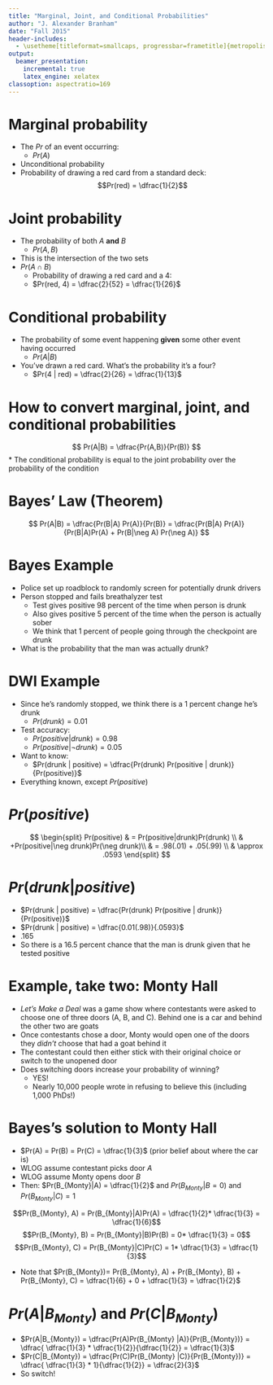 ```yaml
---
title: "Marginal, Joint, and Conditional Probabilities"
author: "J. Alexander Branham"
date: "Fall 2015"
header-includes: 
  - \usetheme[titleformat=smallcaps, progressbar=frametitle]{metropolis}
output: 
  beamer_presentation:
    incremental: true
    latex_engine: xelatex
classoption: aspectratio=169
---
```


# Marginal probability
* The $Pr$ of an event occurring:
    + $Pr(A)$
* Unconditional probability
* Probability of drawing a red card from a standard deck:
$$Pr(red) = \dfrac{1}{2}$$

# Joint probability
* The probability of both $A$ **and** $B$
    + $Pr(A, B)$
* This is the intersection  of the two sets
* $Pr(A \cap B)$
    + Probability of drawing a red card and a 4:
    + $Pr(red, 4) = \dfrac{2}{52} = \dfrac{1}{26}$

# Conditional probability
* The probability of some event happening **given** some other event having occurred
    + $Pr(A|B)$
* You've drawn a red card. What's the probability it's a four?
    + $Pr(4 | red) = \dfrac{2}{26} = \dfrac{1}{13}$

# How to convert marginal, joint, and conditional probabilities
$$
Pr(A|B) = \dfrac{Pr(A,B)}{Pr(B)}
$$
* The conditional probability is equal to the joint probability over the probability of the condition 

# Bayes' Law (Theorem)
$$
Pr(A|B) = \dfrac{Pr(B|A) Pr(A)}{Pr(B)} = \dfrac{Pr(B|A) Pr(A)}{Pr(B|A)Pr(A) + Pr(B|\neg A) Pr(\neg A)}
$$

# Bayes Example
* Police set up roadblock to randomly screen for potentially drunk drivers
* Person stopped and fails breathalyzer test
    + Test gives positive 98 percent of the time when person is drunk
    + Also gives positive 5 percent of the time when the person is actually sober 
    + We think that 1 percent of people going through the checkpoint are drunk 
* What is the probability that the man was actually drunk? 

# DWI Example
* Since he's randomly stopped, we think there is a 1 percent change he's drunk 
    + $Pr(drunk) = 0.01$
* Test accuracy:
    + $Pr(positive | drunk) = 0.98$
    + $Pr(positive | \neg drunk) = 0.05$
* Want to know:
    + $Pr(drunk | positive) = \dfrac{Pr(drunk) Pr(positive | drunk)}{Pr(positive)}$
* Everything known, except $Pr(positive)$

# $Pr(positive)$
$$
\begin{split}
Pr(positive) & = Pr(positive|drunk)Pr(drunk) \\
 & +Pr(positive|\neg drunk)Pr(\neg drunk)\\
 & = .98(.01) + .05(.99) \\
 & \approx .0593
\end{split}
$$

# $Pr(drunk | positive)$
* $Pr(drunk | positive) = \dfrac{Pr(drunk) Pr(positive | drunk)}{Pr(positive)}$
* $Pr(drunk | positive) = \dfrac{0.01(.98)}{.0593}$
* $.165$
* So there is a 16.5 percent chance that the man is drunk given that he tested positive

# Example, take two: Monty Hall
* *Let's Make a Deal* was a game show where contestants were asked to choose one of three doors (A, B, and C). Behind one is a car and behind the other two are goats 
* Once contestants chose a door, Monty would open one of the doors they *didn't* choose that had a goat behind it
* The contestant could then either stick with their original choice or switch to the unopened door 
* Does switching doors increase your probability of winning? 
    + YES! 
    + Nearly 10,000 people wrote in refusing to believe this (including 1,000 PhDs!)
    
# Bayes's solution to Monty Hall
* $Pr(A) = Pr(B) = Pr(C) = \dfrac{1}{3}$ (prior belief about where the car is)
* WLOG assume contestant picks door $A$
* WLOG assume Monty opens door $B$
* Then: $Pr(B_{Monty}|A) = \dfrac{1}{2}$ and $Pr(B_{Monty}|B=0)$ and $Pr(B_{Monty}|C) = 1$

\pause

$$Pr(B_{Monty}, A) = Pr(B_{Monty}|A)Pr(A) = \dfrac{1}{2}* \dfrac{1}{3} = \dfrac{1}{6}$$
$$Pr(B_{Monty}, B) = Pr(B_{Monty}|B)Pr(B) = 0* \dfrac{1}{3} = 0$$
$$Pr(B_{Monty}, C) = Pr(B_{Monty}|C)Pr(C) = 1* \dfrac{1}{3} = \dfrac{1}{3}$$

\pause

* Note that $Pr(B_{Monty})= Pr(B_{Monty}, A) + Pr(B_{Monty}, B) + Pr(B_{Monty}, C) = \dfrac{1}{6} + 0 + \dfrac{1}{3} = \dfrac{1}{2}$

# $Pr(A|B_{Monty})$ and $Pr(C|B_{Monty})$
* $Pr(A|B_{Monty}) = \dfrac{Pr(A)Pr(B_{Monty} |A)}{Pr(B_{Monty})} = \dfrac{ \dfrac{1}{3} * \dfrac{1}{2}}{\dfrac{1}{2}} = \dfrac{1}{3}$
* $Pr(C|B_{Monty}) = \dfrac{Pr(C)Pr(B_{Monty} |C)}{Pr(B_{Monty})} = \dfrac{ \dfrac{1}{3} * 1}{\dfrac{1}{2}} = \dfrac{2}{3}$
* So switch! 
